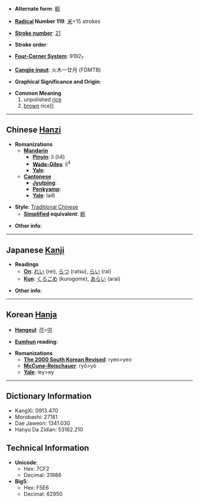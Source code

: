 * '''Alternate form''': [[粝]]

* '''[[Wiktionary:Chinese radical index| Radical]] Number 119''': [[Wiktionary:Chinese radical index 米|米]]+15 strokes

* '''[[Wiktionary:Chinese total strokes index|Stroke number]]''': [[Wiktionary:Chinese total strokes index 21|21]]

* '''Stroke order''': 

* '''[[Wiktionary:Chinese four corner index|Four-Corner System]]''': 9192<sub>7</sub>

* '''[[Wiktionary:Chinese Cangjie index|Cangjie input]]''': 火木一廿月 (FDMTB)

* '''Graphical Significance and Origin''': 

* '''Common Meaning'''
*#unpolished [[rice]]
*# [[brown]] rice]]

----

== Chinese [[Hanzi]] ==

* '''Romanizations'''
** '''[[Mandarin]]'''
*** '''[[Pinyin]]''': lì (li4)
*** '''[[Wade-Giles]]''': li<sup>4</sup>
*** '''[[Yale]]''': 
** '''[[Cantonese]]'''
*** '''[[Jyutping]]''':
*** '''[[Penkyamp]]''': 
*** '''[[Yale]]''': lai6

* '''Style''': [[Traditional Chinese]] 
** '''[[Simplified Chinese|Simplified]] equivalent''': [[粝]]

* '''Other info''': 

----

== Japanese [[Kanji]] ==

* '''Readings'''
** '''[[On]]''': [[れい]] (rei), [[らつ]] (ratsu), [[らい]] (rai)
** '''[[Kun]]''': [[くろごめ]] (kurogome), [[あらい]] (arai)

* '''Other info''':  

----

== Korean [[Hanja]] ==

* '''[[Hangeul]]''': [[려]]>[[여]]

* '''[[Eumhun]] reading''': 

* '''Romanizations'''
** '''[[The 2000 South Korean Revised Romanization|The 2000 South Korean Revised]]''': ryeo>yeo
** '''[[McCune-Reischauer]]''': ryŏ>yŏ
** '''[[Yale]]''': ley>ey

----

== Dictionary Information ==

* KangXi: 0913.470
* Morobashi: 27181
* Dae Jaweon: 1341.030
* Hanyu Da Zidian: 53162.210

== Technical Information ==

* '''Unicode''':
** Hex: 7CF2
** Decimal: 31986
* '''Big5''':
** Hex: F5E6
** Decimal: 62950